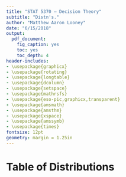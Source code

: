 ```yaml
---
title: "STAT 5370 – Decision Theory"
subtitle: "Distn's."
author: "Matthew Aaron Looney"
date: "6/15/2018"
output: 
  pdf_document: 
    fig_caption: yes
    toc: yes
    toc_depth: 4
header-includes:
- \usepackage{graphicx}
- \usepackage{rotating}
- \usepackage{longtable}
- \usepackage{dcolumn}
- \usepackage{setspace}
- \usepackage{mathrsfs}
- \usepackage{eso-pic,graphicx,transparent}
- \usepackage{amsmath}
- \usepackage{amsthm}
- \usepackage{xspace}
- \usepackage{amssymb}
- \usepackage{times}
fontsize: 12pt
geometry: margin = 1.25in
---
```


# Table of Distributions 

\newcommand{\Bern}{\textrm{Bern}}
\newcommand{\Bin}{\textrm{Bin}}
\newcommand{\Beta}{\textrm{Beta}}
\newcommand{\Gam}{\textrm{Gamma}}
\newcommand{\Expo}{\textrm{Expo}}
\newcommand{\Pois}{\textrm{Pois}}
\newcommand{\Unif}{\textrm{Unif}}
\newcommand{\Geom}{\textrm{Geom}}
\newcommand{\NBin}{\textrm{NBin}}
\newcommand{\Hypergeometric}{\textrm{HGeom}}
\newcommand{\HGeom}{\textrm{HGeom}}
\newcommand{\Mult}{\textrm{Mult}}

\begin{center}
\renewcommand{\arraystretch}{3.7}
<!-- \begin{tabular}{cccccc} -->
\textbf{Distribution} & \textbf{PMF/PDF and Support} & \textbf{Expected Value}  & \textbf{Variance} & \textbf{MGF}\\
\hline 
\shortstack{Bernoulli \\ \Bern($p$)} & \shortstack{$P(X=1) = p$ \\$ P(X=0) = q=1-p$} & $p$ & $pq$ & $q + pe^t$ \\
\hline
<!-- \shortstack{Binomial \\ \Bin($n, p$)} & \shortstack{$P(X=k) = {n \choose k}p^k q^{n-k}$  \\ $k \in \{0, 1, 2, \dots n\}$}& $np$ & $npq$ & $(q + pe^t)^n$ \\ -->
<!-- \hline -->
<!-- \shortstack{Geometric \\ \Geom($p$)} & \shortstack{$P(X=k) = q^kp$  \\ $k \in \{$0, 1, 2, \dots $\}$}& $q/p$ & $q/p^2$ & $\frac{p}{1-qe^t}, \, qe^t < 1$\\ -->
<!-- \hline -->
<!-- \shortstack{Negative Binomial \\ \NBin($r, p$)} & \shortstack{$P(X=n) = {r + n - 1 \choose r -1}p^rq^n$ \\ $n \in \{$0, 1, 2, \dots $\}$} & $rq/p$ & $rq/p^2$ &  $(\frac{p}{1-qe^t})^r, \, qe^t < 1$\\ -->
<!-- \hline -->
<!-- \shortstack{Hypergeometric \\ \Hypergeometric($w, b, n$)} & \shortstack{$P(X=k) = \sfrac{{w \choose k}{b \choose n-k}}{{w + b \choose n}}$ \\ $k \in \{0, 1, 2, \dots,  n\}$} & $\mu = \frac{nw}{b+w}$ &$\left(\frac{w+b-n}{w+b-1} \right) n\frac{\mu}{n}(1 - \frac{\mu}{n})$& messy  \\ -->
<!-- \hline -->
<!-- \shortstack{Poisson \\ \Pois($\lambda$)} & \shortstack{$P(X=k) = \frac{e^{-\lambda}\lambda^k}{k!}$ \\ $k \in \{$0, 1, 2, \dots $\}$} & $\lambda$ & $\lambda$ & $e^{\lambda(e^t-1)}$ \\ -->
<!-- \hline -->
<!-- \hline -->
<!-- \shortstack{Uniform \\ \Unif($a, b$)} & \shortstack{$ f(x) = \frac{1}{b-a}$ \\$ x \in (a, b) $} & $\frac{a+b}{2}$ & $\frac{(b-a)^2}{12}$ &  $\frac{e^{tb}-e^{ta}}{t(b-a)}$\\ -->
<!-- \hline -->
<!-- \shortstack{Normal \\ $\N(\mu, \sigma^2)$} & \shortstack{$f(x) = \frac{1}{\sigma \sqrt{2\pi}} e^{-\sfrac{(x - \mu)^2}{(2 \sigma^2)}}$ \\ $x \in (-\infty, \infty)$} & $\mu$  & $\sigma^2$ & $e^{t\mu + \frac{\sigma^2t^2}{2}}$\\ -->
<!-- \hline -->
<!-- \shortstack{Exponential \\ $\Expo(\lambda)$} & \shortstack{$f(x) = \lambda e^{-\lambda x}$\\$ x \in (0, \infty)$} & $\frac{1}{\lambda}$  & $\frac{1}{\lambda^2}$ & $\frac{\lambda}{\lambda - t}, \, t < \lambda$\\ -->
<!-- \hline -->
<!-- \shortstack{Gamma \\ $\Gam(a, \lambda)$} & \shortstack{$f(x) = \frac{1}{\Gamma(a)}(\lambda x)^ae^{-\lambda x}\frac{1}{x}$\\$ x \in (0, \infty)$} & $\frac{a}{\lambda}$  & $\frac{a}{\lambda^2}$ & $\left(\frac{\lambda}{\lambda - t}\right)^a, \, t < \lambda$\\ -->
<!-- \hline -->
<!-- \shortstack{Beta \\ \Beta($a, b$)} & \shortstack{$f(x) = \frac{\Gamma(a+b)}{\Gamma(a)\Gamma(b)}x^{a-1}(1-x)^{b-1}$\\$x \in (0, 1) $} & $\mu = \frac{a}{a + b}$  & $\frac{\mu(1-\mu)}{(a + b + 1)}$ & messy \\ -->
<!-- \hline -->
<!-- \shortstack{Log-Normal \\ $\mathcal{LN}(\mu,\sigma^2)$} & \shortstack{$\frac{1}{x\sigma \sqrt{2\pi}}e^{-(\log x - \mu)^2/(2\sigma^2)}$\\$x \in (0, \infty)$} & $\theta = e^{ \mu + \sigma^2/2}$ & $\theta^2 (e^{\sigma^2} - 1)$ & doesn't exist\\ -->
<!-- \hline -->
<!-- \shortstack{Chi-Square \\ $\chi_n^2$} & \shortstack{$\frac{1}{2^{n/2}\Gamma(n/2)}x^{n/2 - 1}e^{-x/2}$\\$x \in (0, \infty) $} & $n$  & $2n$ & $(1 - 2t)^{-n/2}, \, t < 1/2$\\ -->
<!-- \hline -->
<!-- \shortstack{Student-$t$ \\ $t_n$} & \shortstack{$\frac{\Gamma((n+1)/2)}{\sqrt{n\pi} \Gamma(n/2)} (1+x^2/n)^{-(n+1)/2}$\\$x \in (-\infty, \infty)$} & $0$ if $n>1$ & $\frac{n}{n-2}$ if $n>2$ & doesn't exist\\ -->
<!-- \hline -->
<!-- \end{tabular} -->
\end{center}
